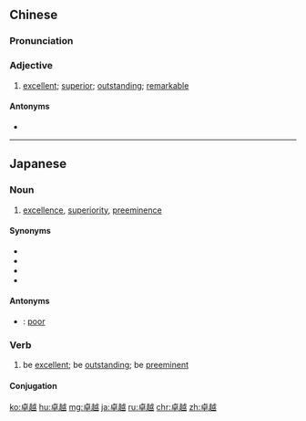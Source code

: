 ==Chinese==
{{zh-forms}}

===Pronunciation===
{{zh-pron
|m=zhuóyuè
|c=coek3 jyut6
|mn=qz:tok-oa̍t/xm,zz:toh-oa̍t
|ma=Zh-zhuóyuè.ogg
|cat=a
}}

===Adjective===
{{zh-adj}}

# [[excellent]]; [[superior]]; [[outstanding]]; [[remarkable]]

====Antonyms====
* {{zh-l|低劣}}

----

==Japanese==
{{ja-kanjitab|たく|えつ|yomi=on}}

===Noun===
{{ja-noun|たくえつ|hhira=たくゑつ}}

# [[excellence]], [[superiority]], [[preeminence]]

====Synonyms====
* {{ja-r|優越|ゆうえつ}}
* {{ja-r|優秀|ゆうしゅう}}
* {{ja-r|優良|ゆうりょう}}
* {{ja-r|秀逸|しゅういつ}}

====Antonyms====
* {{ja-r|低劣|ていれつ}}: [[poor]]

===Verb===
{{ja-verb-suru|tr=intrans|たくえつ|hhira=たくゑつ}}

# be [[excellent]]; be [[outstanding]]; be [[preeminent]]
#: {{ja-usex|卓越した技能者|たくえつ した ぎのうしゃ|an outstanding technician}}

====Conjugation====
{{ja-suru|たくえつ}}

[[ko:卓越]]
[[hu:卓越]]
[[mg:卓越]]
[[ja:卓越]]
[[ru:卓越]]
[[chr:卓越]]
[[zh:卓越]]